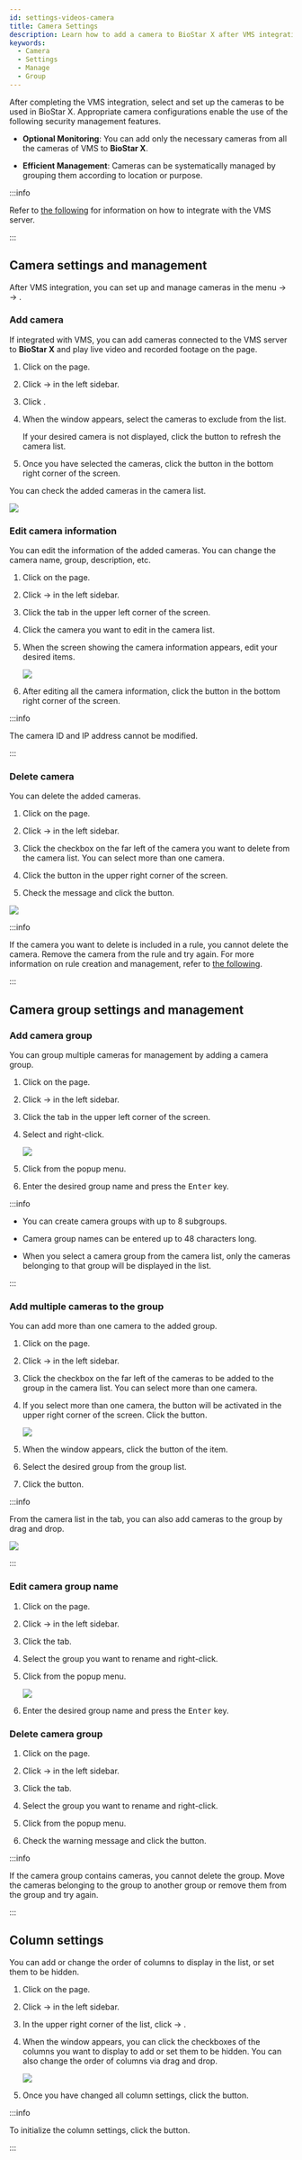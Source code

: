 ```yaml
---
id: settings-videos-camera
title: Camera Settings
description: Learn how to add a camera to BioStar X after VMS integration and efficiently manage it by grouping. This covers how to set up cameras for real-time monitoring and video search.
keywords:
  - Camera
  - Settings
  - Manage
  - Group
---
```


After completing the VMS integration, select and set up the cameras to be used in BioStar X. Appropriate camera configurations enable the use of the following security management features.

* **Optional Monitoring**: You can add only the necessary cameras from all the cameras of VMS to **BioStar X**.

* **Efficient Management**: Cameras can be systematically managed by grouping them according to location or purpose.

:::info

Refer to [the following](settings-video-integration) for information on how to integrate with the VMS server.

:::

## Camera settings and management

After VMS integration, you can set up and manage cameras in the menu <Cmd sid='shell.header.setting' /> → <Cmd sid='setting.menu.video.root' /> → <Cmd sid='setting.menu.video.video' />.

### Add camera

If integrated with VMS, you can add cameras connected to the VMS server to **BioStar X** and play live video and recorded footage on the <Cmd sid='shell.header.arena' /> page.

1. Click <Cmd sid='shell.header.setting' /> on the <Cmd sid='shell.header.launcher' /> page.

2. Click <Cmd sid='setting.menu.video.root' /> → <Cmd sid='setting.menu.video.video' /> in the left sidebar.

3. Click <Cmd sid='video.addCamera.button' product='2' />.

4. When the <Cmd sid='video.addCamera' product='2' /> window appears, select the cameras to exclude from the list.

   If your desired camera is not displayed, click the <Cmd sid='video.addCamera.refresh' product='2' /> button to refresh the camera list.

5. Once you have selected the cameras, click the <Cmd sid='button.add' product='2' /> button in the bottom right corner of the screen.

You can check the added cameras in the camera list.

<Image src='/img/biostarx-settings-video-add-camera.png' />

### Edit camera information

You can edit the information of the added cameras. You can change the camera name, group, description, etc.

1. Click <Cmd sid='shell.header.setting' /> on the <Cmd sid='shell.header.launcher' /> page.

2. Click <Cmd sid='setting.menu.video.root' /> → <Cmd sid='setting.menu.video.video' /> in the left sidebar.

3. Click the <Cmd sid='video.table.th.camera' product='2' /> tab in the upper left corner of the screen.

4. Click the camera you want to edit in the camera list.

5. When the screen showing the camera information appears, edit your desired items.

   <Image src='/img/biostarx-settings-video-edit-camera-info.png' />

6. After editing all the camera information, click the <Cmd sid='button.apply' product='2' /> button in the bottom right corner of the screen.

:::info

The camera ID and IP address cannot be modified.

:::

### Delete camera

You can delete the added cameras.

1. Click <Cmd sid='shell.header.setting' /> on the <Cmd sid='shell.header.launcher' /> page.

2. Click <Cmd sid='setting.menu.video.root' /> → <Cmd sid='setting.menu.video.video' /> in the left sidebar.

3. Click the checkbox on the far left of the camera you want to delete from the camera list. You can select more than one camera.

4. Click the <IcTrash /> <Cmd sid='video.camera.delete' product='2' /> button in the upper right corner of the screen.

5. Check the message and click the <Cmd sid='button.yes' product='2' /> button.

<Image src='/img/biostarx-settings-video-delete-camera.png' />

:::info

If the camera you want to delete is included in a rule, you cannot delete the camera. Remove the camera from the rule and try again. For more information on rule creation and management, refer to [the following](settings-videos-rule).

:::

## Camera group settings and management

### Add camera group

You can group multiple cameras for management by adding a camera group.

1. Click <Cmd sid='shell.header.setting' /> on the <Cmd sid='shell.header.launcher' /> page.

2. Click <Cmd sid='setting.menu.video.root' /> → <Cmd sid='setting.menu.video.video' /> in the left sidebar.

3. Click the <Cmd sid='video.table.th.camera' product='2' /> tab in the upper left corner of the screen.

4. Select <Cmd sid='video.camera.all.group' product='2' /> and right-click.

   <Image src='/img/biostarx-settings-video-add-camera-group.png' />

5. Click <Cmd sid='video.contextMenu.add.group' product='2' /> from the popup menu.

6. Enter the desired group name and press the <Kbd>Enter</Kbd> key.

:::info

* You can create camera groups with up to 8 subgroups.

* Camera group names can be entered up to 48 characters long.

* When you select a camera group from the camera list, only the cameras belonging to that group will be displayed in the list.

:::

### Add multiple cameras to the group

You can add more than one camera to the added group.

1. Click <Cmd sid='shell.header.setting' /> on the <Cmd sid='shell.header.launcher' /> page.

2. Click <Cmd sid='setting.menu.video.root' /> → <Cmd sid='setting.menu.video.video' /> in the left sidebar.

3. Click the checkbox on the far left of the cameras to be added to the group in the camera list. You can select more than one camera.

4. If you select more than one camera, the <IcEditUL /> <Cmd sid='button.batchEdit' product='2' /> button will be activated in the upper right corner of the screen. Click the <Cmd sid='button.batchEdit' product='2' /> button.

   <Image src='/img/biostarx-settings-video-batch-edit-camera.png' />

5. When the <Cmd sid='button.batchEdit' product='2' /> window appears, click the <Cmd sid='common.group' product='2' /> button of the <IcEdit /> item.

6. Select the desired group from the group list.

7. Click the <Cmd sid='button.apply' product='2' /> button.

:::info

From the camera list in the <Cmd sid='video.table.th.camera' product='2' /> tab, you can also add cameras to the group by drag and drop.

<Image src='/img/biostarx-settings-video-move-camera-group.png' alone />

:::

### Edit camera group name

1. Click <Cmd sid='shell.header.setting' /> on the <Cmd sid='shell.header.launcher' /> page.

2. Click <Cmd sid='setting.menu.video.root' /> → <Cmd sid='setting.menu.video.video' /> in the left sidebar.

3. Click the <Cmd sid='video.table.th.camera' product='2' /> tab.

4. Select the group you want to rename and right-click.

5. Click <Cmd sid='video.contextMenu.rename.group' product='2' /> from the popup menu.

   <Image src='/img/biostarx-settings-video-rename-camera-group.png' />

6. Enter the desired group name and press the <Kbd>Enter</Kbd> key.

### Delete camera group

1. Click <Cmd sid='shell.header.setting' /> on the <Cmd sid='shell.header.launcher' /> page.

2. Click <Cmd sid='setting.menu.video.root' /> → <Cmd sid='setting.menu.video.video' /> in the left sidebar.

3. Click the <Cmd sid='video.table.th.camera' product='2' /> tab.

4. Select the group you want to rename and right-click.

5. Click <Cmd sid='video.contextMenu.delete.group' product='2' /> from the popup menu.

6. Check the warning message and click the <Cmd sid='button.yes' product='2' /> button.

:::info

If the camera group contains cameras, you cannot delete the group. Move the cameras belonging to the group to another group or remove them from the group and try again.

:::

## Column settings

You can add or change the order of columns to display in the list, or set them to be hidden.

1. Click <Cmd sid='shell.header.setting' /> on the <Cmd sid='shell.header.launcher' /> page.

2. Click <Cmd sid='setting.menu.video.root' /> → <Cmd sid='setting.menu.video.video' /> in the left sidebar.

3. In the upper right corner of the <Cmd sid='video.header.all.camera' product='2' /> list, click <IcMoreW /> → <Cmd sid='columnSetting.dialog.header' product='2' />.

4. When the <Cmd sid='columnSetting.dialog.header' product='2' /> window appears, you can click the checkboxes of the columns you want to display to add or set them to be hidden. You can also change the order of columns via drag and drop.

   <Image src='/img/biostarx-settings-video-column-layout.png' />

5. Once you have changed all column settings, click the <Cmd sid='button.ok' product='2' /> button.

:::info

To initialize the column settings, click the <Cmd sid='columnSetting.button.defaultColumn' product='2' /> button.

:::
